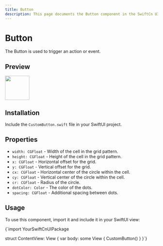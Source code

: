 ```yaml
---
title: Button
description: This page documents the Button component in the SwiftCn UI library.
---
```


# Button

The Button is used to trigger an action or event.

## Preview

<img src="http://localhost:3000/dotpattern.png" width="80" />

## Installation

Include the `CustomButton.swift` file in your SwiftUI project.

## Properties

- `width: CGFloat` - Width of the cell in the grid pattern.
- `height: CGFloat` - Height of the cell in the grid pattern.
- `x: CGFloat` - Horizontal offset for the grid.
- `y: CGFloat` - Vertical offset for the grid.
- `cx: CGFloat` - Horizontal center of the circle within the cell.
- `cy: CGFloat` - Vertical center of the circle within the cell.
- `cr: CGFloat` - Radius of the circle.
- `dotColor: Color` - The color of the dots.
- `spacing: CGFloat` - Additional spacing between dots.

## Usage

To use this component, import it and include it in your SwiftUI view:

<CodeBlock language="swift">
{`import YourSwiftCnUIPackage

struct ContentView: View {
var body: some View {
CustomButton()
}
}`}

</CodeBlock>
